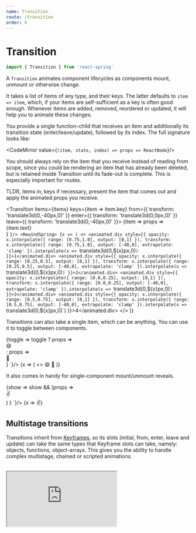 ```yaml
---
name: Transition
route: /transition
order: 6
---
```



# Transition

```jsx
import { Transition } from 'react-spring'
```

<RewindSpringProvider>
  <p>
    A <code>Transition</code> animates component lifecycles as components mount, unmount or otherwise change.
  </p>
  <p><span className="highlight">It takes a list of items of any type, and their keys</span>. The latter defaults to <code>item => item</code>, which, if your items are self-sufficient as a key is often good enough. Whenever items are added, removed, reordered or updated, it will help you to animate these changes.
  </p>
  <p>
     <span className="highlight">You provide a single function-child</span> that receives an item and additionally its transition state (enter/leave/update), followed by its index. The full signature looks like:
  </p>

  <CodeMirror value={`(item, state, index) => props => ReactNode`}/>
  
  <p style={{ marginTop: '1em' }}>
    <span className="highlight">You should always rely on the item that you receive</span> instead of reading from scope, since you could be rendering an item that has already been deleted, but is retained inside Transition until its fade-out is complete. This is especially important for routes.
  </p>
  <p>
    TLDR, items in, keys if necessary, present the item that comes out and apply the animated props you receive.
  </p>

  <div className="code-table">
    <CodeMirror value={`const items = [...]
  
<Transition
  items={items} keys={item => item.key}
  from={{ transform: 'translate3d(0,-40px,0)' }}
  enter={{ transform: 'translate3d(0,0px,0)' }}
  leave={{ transform: 'translate3d(0,-40px,0)' }}>
  {item => props =>
    <div style={props}>{item.text}</div>
  }
</Transition>`}/>
    <RewindSpring>
      {x => (
        <>
          <animated.div style={{ opacity: x.interpolate({ range: [0.75,1.0], output: [0,1] }), transform: x.interpolate({ range: [0.75,1.0], output: [-40,0], extrapolate: 'clamp' }).interpolate(x => `translate3d(0,${x}px,0)`) }}>1</animated.div>
          <animated.div style={{ opacity: x.interpolate({ range: [0.25,0.5], output: [0,1] }), transform: x.interpolate({ range: [0.25,0.5], output: [-40,0], extrapolate: 'clamp' }).interpolate(x => `translate3d(0,${x}px,0)`) }}>2</animated.div>
          <animated.div style={{ opacity: x.interpolate({ range: [0.0,0.25], output: [0,1] }), transform: x.interpolate({ range: [0.0,0.25], output: [-40,0], extrapolate: 'clamp' }).interpolate(x => `translate3d(0,${x}px,0)`) }}>3</animated.div>
          <animated.div style={{ opacity: x.interpolate({ range: [0.5,0.75], output: [0,1] }), transform: x.interpolate({ range: [0.5,0.75], output: [-40,0], extrapolate: 'clamp' }).interpolate(x => `translate3d(0,${x}px,0)`) }}>4</animated.div>
        </>
      )}
    </RewindSpring>
  </div>

  <p>
    <span className="highlight">Transitions can also take a single item</span>, which can be anything. You can use it to toggle between components.
  </p>

  <div className="code-table">
    <CodeMirror value={`<Transition
  items={toggle}
  from={{ position: 'absolute', opacity: 0 }}
  enter={{ opacity: 1 }}
  leave={{ opacity: 0 }}>
  {toggle =>
    toggle
      ? props => <div style={props}>😄</div>
      : props => <div style={props}>🤪</div>
  }
</Transition>`}/>
    <RewindSpring>
      {x => (
        <>
          <animated.div style={{ position: 'absolute', opacity: x.interpolate({ range: [0.0,1.0], output: [0,1] }) }}>😄</animated.div>
          <animated.div style={{ position: 'absolute', opacity: x.interpolate({ range: [1.0,0.0], output: [0,1] }) }}>🤪</animated.div>
        </>
      )}
    </RewindSpring>
  </div>

  <p>
    It also comes in handy for <span className="highlight">single-component mount/unmount reveals</span>.
  </p>

  <div className="code-table">
    <CodeMirror value={`<Transition
  items={show}
  from={{ opacity: 0 }}
  enter={{ opacity: 1 }}
  leave={{ opacity: 0 }}>
  {show =>
    show && (props => <div style={props}>✌️</div>)
  }
</Transition>`}/>
    <RewindSpring>
      {x => <animated.div style={{ opacity: x }}>✌️</animated.div>}
    </RewindSpring>
  </div>

</RewindSpringProvider>

## Multistage transitions

<p>
  <span className="highlight">Transitions inherit from <a href="/keyframes">Keyframes</a></span>, so its slots (initial, from, enter, leave and update) can take the same types that Keyframe slots can take, namely: objects, functions, object-arrays. This gives you the ability to handle complex multistage, chained or scripted animations.
</p>

<br/>

<iframe
  src="https://codesandbox.io/embed/jjkj3x9o55?fontsize=13&editorsize=60&hidenavigation=1&codemirror=1"
  style={{ width: '100%', height: 500, border: 0, borderRadius: 4, overflow: 'hidden' }}
  sandbox="allow-modals allow-forms allow-popups allow-scripts allow-same-origin" />

## Props

<p>
  <span className="highlight">Transition accepts <i>all</i> spring properties</span>: native, from, immediate, onRest, and so on.
</p>

<PropsTable of={Transition} />

## Demos

<DemoGrid padding={0}>
  {examples.filter(data => data.tags.includes('transitions')).map(data => (
    <Demo
      key={data.name}
      {...data}
      link={`https://github.com/drcmda/react-spring/tree/master/examples/demos/${data.name}`}
      import={import('../examples/demos/' + data.name)}
    />
  ))}
</DemoGrid>